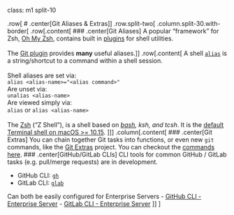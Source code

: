 class: m1 split-10

.row[
# .center[Git Aliases & Extras]
]
.row.split-two[
.column.split-30.with-border[
.row[.content[
### .center[Git Aliases]
A popular "framework" for Zsh, [Oh My Zsh](https://github.com/ohmyzsh/ohmyzsh), contains built in [plugins](https://github.com/ohmyzsh/ohmyzsh/wiki/Plugins) for shell utilities.
<br><br>
The [Git plugin](https://github.com/ohmyzsh/ohmyzsh/tree/master/plugins/git) provides **many** useful aliases.
]]
.row[.content[
A shell [`alias`](https://www.gnu.org/software/bash/manual/html_node/Aliases.html) is a string/shortcut to a command within a shell session.
<br><br>
Shell aliases are set via:<br>`alias <alias-name>="<alias command>"`
<br>
Are unset via:<br>`unalias <alias-name>`
<br>
Are viewed simply via:<br>`alias` or `alias <alias-name>`
<br><br>
The [Zsh](http://zsh.sourceforge.net) ("Z Shell"), is a shell based on *[bash](https://www.gnu.org/software/bash/manual/bash.html#Introduction), ksh, and tcsh*. It is the [default Terminal shell on macOS >= 10.15](https://support.apple.com/en-us/HT208050). 
]]]
.column[.content[
### .center[Git Extras]
You can chain together Git tasks into functions, or even new `git` commands, like the [Git Extras](https://github.com/tj/git-extras) project. You can checkout the [commands here](https://github.com/tj/git-extras/blob/master/Commands.md).
### .center[GitHub/GitLab CLIs]
CLI tools for common GitHub / GitLab tasks (e.g. pull/merge requests) are in development.

- GitHub CLI: [`gh`](https://cli.github.com)
- GitLab CLI: [`glab`](https://glab.readthedocs.io)

Can both be easily configured for Enterprise Servers
- [GitHub CLI - Enterprise Server](https://cli.github.com/manual/#github-enterprise-server)
- [GitLab CLI - Enterprise Server](https://github.com/profclems/glab#configuration)
]]
]
